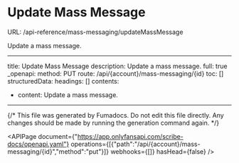 # Update Mass Message
URL: /api-reference/mass-messaging/updateMassMessage

Update a mass message.

***

title: Update Mass Message
description: Update a mass message.
full: true
_openapi:
method: PUT
route: /api/{account}/mass-messaging/{id}
toc: []
structuredData:
headings: []
contents:

* content: Update a mass message.

***

{/* This file was generated by Fumadocs. Do not edit this file directly. Any changes should be made by running the generation command again. */}

<APIPage document={"https://app.onlyfansapi.com/scribe-docs/openapi.yaml"} operations={[{"path":"/api/{account}/mass-messaging/{id}","method":"put"}]} webhooks={[]} hasHead={false} />
